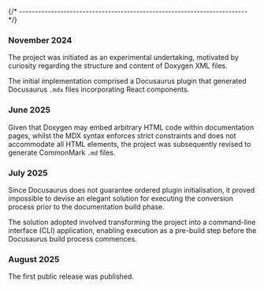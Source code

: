 {/* ------------------------------------------------------------------------ */}

### November 2024

The project was initiated as an experimental undertaking, motivated by curiosity regarding the structure and content of Doxygen XML files.

The initial implementation comprised a Docusaurus plugin that generated Docusaurus `.mdx` files incorporating React components.

### June 2025

Given that Doxygen may embed arbitrary HTML code within documentation pages, whilst the MDX syntax enforces strict constraints and does not accommodate all HTML elements, the project was subsequently revised to generate CommonMark `.md` files.

### July 2025

Since Docusaurus does not guarantee ordered plugin initialisation, it proved impossible to devise an elegant solution for executing the conversion process prior to the documentation build phase.

The solution adopted involved transforming the project into a command-line interface (CLI) application, enabling execution as a pre-build step before the Docusaurus build process commences.

### August 2025

The first public release was published.

